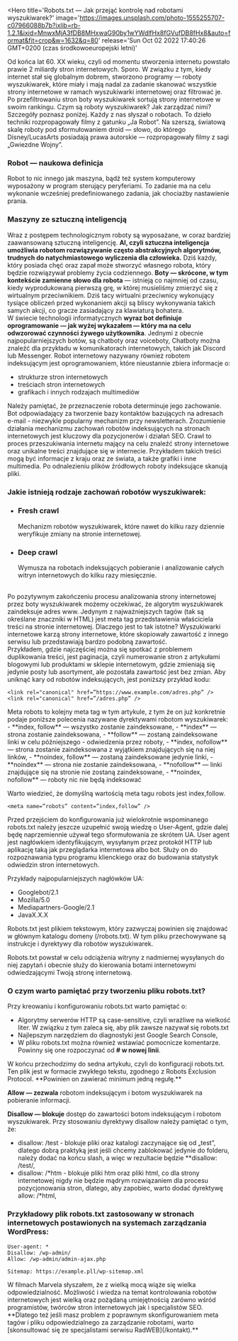 
<Seo
    canonical='https://rad-web.vercel.app/blog/programowanie/robots-txt-jak-przejac-kontrole-nad-robotami-wyszukiwarek'
    description='Roboty wyszukiwarek internetowych pracują dzień i noc, jednak czy można je kontrolować? Zapraszam'
    image='https://images.unsplash.com/photo-1555255707-c07966088b7b?ixlib=rb-1.2.1&ixid=MnwxMjA3fDB8MHxwaG90by1wYWdlfHx8fGVufDB8fHx8&auto=format&fit=crop&w=1632&q=80'
    title='Robots.txt i kontrola nad robotami wyszukiwarek - RadWEB'
    typePage='article'
/>
<Hero
    title='Robots.txt — Jak przejąć kontrolę nad robotami wyszukiwarek?'
    image='https://images.unsplash.com/photo-1555255707-c07966088b7b?ixlib=rb-1.2.1&ixid=MnwxMjA3fDB8MHxwaG90by1wYWdlfHx8fGVufDB8fHx8&auto=format&fit=crop&w=1632&q=80'
    release='Sun Oct 02 2022 17:40:26 GMT+0200 (czas środkowoeuropejski letni)'
>
Od końca lat 60. XX wieku, czyli od momentu stworzenia internetu powstało prawie 2 miliardy stron internetowych. Sporo. W związku z tym, kiedy internet stał się globalnym dobrem, stworzono programy — roboty wyszukiwarek, które miały i mają nadal za zadanie skanować wszystkie strony internetowe w ramach wyszukiwarki internetowej oraz filtrować je. Po przefiltrowaniu stron boty wyszukiwarek sortują strony internetowe w swoim rankingu. Czym są roboty wyszukiwarek? Jak zarządzać nimi? Szczegóły poznasz poniżej.
</Hero>
<Content title='Czym są roboty?'>
Każdy z nas słyszał o robotach. To dzieło techniki rozpropagowały filmy z gatunku  „Ja Robot”. Na szerszą, światową skalę roboty pod sformułowaniem droid — słowo, do którego Disney/LucasArts posiadają prawa autorskie — rozpropagowały filmy z sagi  „Gwiezdne Wojny”.
<br/>
### Robot — naukowa definicja
Robot to nic innego jak maszyna, bądź też system komputerowy wyposażony w program sterujący peryferiami. To zadanie ma na celu wykonanie wcześniej predefiniowanego zadania, jak chociażby nastawienie prania. 
<br/>
### Maszyny ze sztuczną inteligencją
Wraz z postępem technologicznym roboty są wyposażane, w coraz bardziej zaawansowaną sztuczną inteligencję. **AI, czyli sztuczna inteligencja umożliwia robotom rozwiązywanie często abstrakcyjnych algorytmów, trudnych do natychmiastowego wyliczenia dla człowieka.** Dziś każdy, który posiada chęć oraz zapał może stworzyć własnego robota, który będzie rozwiązywał problemy życia codziennego. 
</Content>
<Content title='Co to są boty i czym się zajmują?'>
  **Boty — skrócone, w tym kontekście zamienne słowo dla robota** — istnieją co najmniej od czasu, kiedy wyprodukowaną pierwszą grę, w której musieliśmy zmierzyć się z wirtualnym przeciwnikiem. Dziś tacy wirtualni przeciwnicy wykonujący tysiące obliczeń przed wykonaniem akcji są bliscy wykonywania takich samych akcji, co gracze zasiadający za klawiaturą bohatera. 
<br/>
  W świecie technologii informatycznych **wyraz bot definiuje oprogramowanie — jak wyżej wykazałem — który ma na celu odwzorować czynności żywego użytkownika**. Jednymi z obecnie najpopularniejszych botów, są chatboty oraz voiceboty, Chatboty można znaleźć dla przykładu w komunikatorach internetowych, takich jak Discord lub Messenger.
</Content>
<Content title='Robot internetowy, czyli robot indeksujący'>
Robot internetowy nazywany również robotem indeksującym jest oprogramowaniem, które nieustannie zbiera informacje o:
- strukturze stron internetowych
- treściach stron internetowych
- grafikach i innych rodzajach multimediów

Należy pamiętać, że przeznaczenie robota determinuje jego zachowanie. Bot odpowiadający za tworzenie bazy kontaktów bazujących na adresach e-mail - niezwykle popularny mechanizm przy newsletterach.
</Content>
<Content title="Crawlowanie — Mechanizm działania robotów wyszukiwarek na stronach internetowych">
Zrozumienie działania mechanizmu zachowań robotów indeksujących na stronach internetowych jest kluczowy dla pozycjonerów i działań SEO. Crawl to proces przeszukiwania internetu mający na celu znaleźć strony internetowe oraz unikalne treści znajdujące się w internecie. Przykładem takich treści mogą być informacje z kraju oraz ze świata, a także grafiki i inne multimedia. Po odnalezieniu plików źródłowych roboty indeksujące skanują pliki. 
<br/>
### Jakie istnieją rodzaje zachowań robotów wyszukiwarek:
- ### Fresh crawl
   <div style={{textIndent:'2rem'}}> Mechanizm robotów wyszukiwarek, które nawet do kilku razy dziennie weryfikuje zmiany na stronie internetowej.</div>
- ### Deep crawl
     <div style={{textIndent:'2rem'}}>Wymusza na robotach indeksujących pobieranie i analizowanie całych witryn internetowych do kilku razy miesięcznie.</div>
<br/>
Po pozytywnym zakończeniu procesu analizowania strony internetowej przez boty wyszukiwarek możemy oczekiwać, że algorytm wyszukiwarek zaindeksuje adres www.
</Content>
<Content title="Canonical — linki kanoniczne">
Jedynym z najważniejszych tagów (tak są określane znaczniki w HTML) jest meta tag  przedstawienia właściciela treści na stronie internetowej. Dlaczego jest to tak istotne? Wyszukiwarki internetowe karzą strony internetowe, które skopiowały zawartość z innego serwisu lub przedstawiają bardzo podobną zawartość.
<br/>
Przykładem, gdzie najczęściej można się spotkać z problemem duplikowania treści, jest paginacja, czyli numerowanie stron z artykułami blogowymi lub produktami w sklepie internetowym, gdzie zmieniają się jedynie posty lub asortyment, ale pozostała zawartość jest bez zmian. Aby uniknąć kary od robotów indeksujących, jest poniższy przykład kodu:

```
<link rel="canonical" href=”https://www.example.com/adres.php” /> 
<link rel="canonical" href=”/adres.php” /> 
```
</Content>

<Content title="Meta robots — wskazywanie robotom sposobu postępowania">
Meta robots to kolejny meta tag w tym artykule, z tym że on już konkretnie podaje poniższe polecenia nazywane dyrektywami robotom wyszukiwarek:
- **index, follow** — wszystko zostanie zaindeksowane,
- **index** — strona zostanie zaindeksowana,
- **follow** — zostaną zaindeksowane linki w celu późniejszego -  odwiedzenia przez roboty,
- **index, nofollow** — strona zostanie zaindeksowana z wyjątkiem znajdujących się na niej linków,
- **noindex, follow** — zostaną zaindeksowane jedynie linki,
- **noindex** — strona nie zostanie zaindeksowana,
- **nofollow** — linki znajdujące się na stronie nie zostaną zaindeksowane,
- **noindex, nofollow** — roboty nic nie będą indeksować

Warto wiedzieć, że domyślną wartością meta tagu robots jest index,follow.

```
<meta name=”robots” content=”index,follow” /> 
```

</Content>
<Content title="User-Agent, czyli ukryty agent wyszukiwarek internetowych ">
Przed przejściem do konfigurowania już wielokrotnie wspominanego robots.txt należy jeszcze uzupełnić swoją wiedzę o User-Agent, gdzie dalej będę naprzemiennie używał tego sformułowania ze skrótem UA. User agent jest nagłówkiem identyfikującym, wysyłanym przez protokół HTTP lub aplikację taką jak przeglądarka internetowa albo bot. Służy on do rozpoznawania typu programu klienckiego oraz do budowania statystyk odwiedzin stron internetowych.

Przykłady najpopularniejszych nagłówków UA:
- Googlebot/2.1
- Mozilla/5.0
- Mediapartners-Google/2.1
- JavaX.X.X
</Content>
<Content title="Dlaczego powstał i czym jest plik robots.txt ? ">
Robots.txt jest plikiem tekstowym, który zazwyczaj powinien się znajdować w głównym katalogu domeny  (/robots.txt). W tym pliku przechowywane są instrukcje i dyrektywy dla robotów wyszukiwarek.

Robots.txt powstał w celu odciążenia witryny z nadmiernej wysyłanych do niej zapytań i obecnie służy do kierowania botami internetowymi odwiedzającymi Twoją stronę internetową. 

###  O czym warto pamiętać przy tworzeniu pliku robots.txt?

Przy kreowaniu i konfigurowaniu robots.txt warto pamiętać o:
- Algorytmy serwerów HTTP są case-sensitive, czyli wrażliwe na wielkość liter. W związku z tym zaleca się, aby plik zawsze nazywał się robots.txt
- Najlepszym narzędziem do diagnostyki jest Google Search Console,
- W pliku robots.txt można również wstawiać pomocnicze komentarze. Powinny się one rozpoczynać od **# w nowej linii**.

</Content>


<Content title="Konfiguracja robots.txt">
W końcu przechodzimy do sedna artykułu, czyli do konfiguracji robots.txt. Ten plik jest w formacie zwykłego tekstu, zgodnego z Robots Exclusion Protocol. **Powinien on zawierać minimum jedną regułę.**

**Allow — zezwala** robotom indeksującym i botom wyszukiwarek na pobieranie informacji.

**Disallow — blokuje** dostęp do zawartości botom indeksującym i robotom wyszukiwarek. Przy stosowaniu dyrektywy disallow należy pamiętać o tym, że:
- disallow: /test - 
blokuje pliki oraz katalogi zaczynające się od  „test”, dlatego dobrą praktyką jest jeśli chcemy zablokować jedynie do folderu, należy dodać na końcu slash, a więc w rezultacie będzie **disallow: /test/,
- disallow: /*htm -
blokuje pliki htm oraz pliki html, co dla strony internetowej nigdy nie będzie mądrym rozwiązaniem dla procesu pozycjonowania stron, dlatego, aby zapobiec, warto dodać dyrektywę allow: /*html,

### Przykładowy plik robots.txt zastosowany w stronach internetowych postawionych na systemach zarządzania WordPress:

```
User-agent: *
Disallow: /wp-admin/
Allow: /wp-admin/admin-ajax.php

Sitemap: https://example.pll/wp-sitemap.xml
```
</Content>
<Content title="Roboty wyszukiwarek internetowych i plik robots.txt — Specjaliści RadWEB">
W filmach Marvela słyszałem, że z wielką mocą wiąże się wielka odpowiedzialność. Możliwość i wiedza na temat kontrolowania robotów internetowych jest wielką oraz pożądaną umiejętnością zarówno wśród programistów, twórców stron internetowych jak i specjalistów SEO. 
<br/>
**Dlatego też jeśli masz problem z poprawnym skonfigurowaniem meta tagów i pliku odpowiedzialnego za zarządzanie robotami, warto [skonsultować się ze specjalistami serwisu RadWEB](/kontakt).**
 
</Content>

<AuthorCard></AuthorCard>
